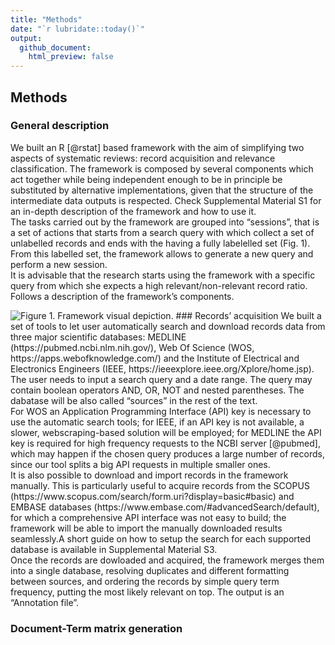 ```yaml
---
title: "Methods"
date: "`r lubridate::today()`"
output:
  github_document:
    html_preview: false
---
```


## Methods

### General description

We built an R [@rstat] based framework with the aim of simplifying two aspects of systematic reviews: record acquisition and relevance classification. The framework is composed by several components which act together while being independent enough to be in principle be substituted by alternative implementations, given that the structure of the intermediate data outputs is respected. Check Supplemental Material S1 for an in-depth description of the framework and how to use it.\
The tasks carried out by the framework are grouped into "sessions", that is a set of actions that starts from a search query with which collect a set of unlabelled records and ends with the having a fully labelelled set (Fig. 1). From this labelled set, the framework allows to generate a new query and perform a new session.\
It is advisable that the research starts using the framework with a specific query from which she expects a high relevant/non-relevant record ratio.\
Follows a description of the framework's components.\

![Figure 1. Framework visual depiction.](methods_diagram.png)
### Records' acquisition
We built a set of tools to let user automatically search and download records data from three major scientific databases: MEDLINE (https://pubmed.ncbi.nlm.nih.gov/), Web Of Science (WOS, https://apps.webofknowledge.com/) and the Institute of Electrical and Electronics Engineers (IEEE, https://ieeexplore.ieee.org/Xplore/home.jsp). The user needs to input a search query and a date range. The query may contain boolean operators AND, OR, NOT and nested parentheses. The dabatase will be also called "sources" in the rest of the text.\
For WOS an Application Programming Interface (API) key is necessary to use the automatic search tools; for IEEE, if an API key is not available, a slower, webscraping-based solution will be employed; for MEDLINE the API key is required for high frequency requests to the NCBI server [@pubmed], which may happen if the chosen query produces a large number of records, since our tool splits a big API requests in multiple smaller ones.\
It is also possible to download and import records in the framework manually. This is particularly useful to acquire records from the SCOPUS (https://www.scopus.com/search/form.uri?display=basic#basic) and EMBASE databases (https://www.embase.com/#advancedSearch/default), for which a comprehensive API interface was not easy to build; the framework will be able to import the manually downloaded results seamlessly.A short guide on how to setup the search for each supported database is available in Supplemental Material S3.\
Once the records are dowloaded and acquired, the framework merges them into a single database, resolving duplicates and different formatting between sources, and ordering the records by simple query term frequency, putting the most likely relevant on top. The output is an "Annotation file".

### Document-Term matrix generation

